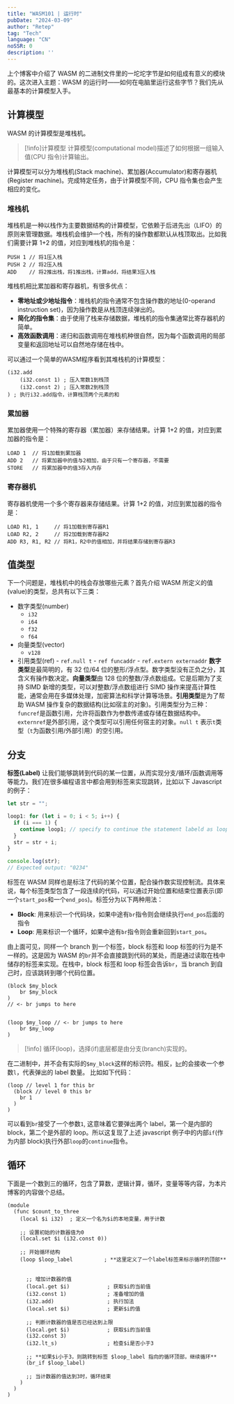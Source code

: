 ```yaml
---
title: "WASM101 | 运行时"
pubDate: "2024-03-09"
author: "Retep"
tag: "Tech"
language: "CN"
noSSR: 0
description: ''
---
```


上个博客中介绍了 WASM 的二进制文件里的一坨坨字节是如何组成有意义的模块的。这次进入主题：WASM 的运行时——如何在电脑里运行这些字节？我们先从最基本的计算模型入手。

## 计算模型

WASM 的计算模型是堆栈机。

> [!info]计算模型
> 计算模型(computational model)描述了如何根据一组输入值(CPU 指令)计算输出。

计算模型可以分为堆栈机(Stack machine)、累加器(Accumulator)和寄存器机(Register machine)。完成特定任务，由于计算模型不同，CPU 指令集也会产生相应的变化。

### 堆栈机
堆栈机是一种以栈作为主要数据结构的计算模型，它依赖于后进先出（LIFO）的原则来管理数据。堆栈机会维护一个栈，所有的操作数都默认从栈顶取出。比如我们需要计算 1+2 的值，对应到堆栈机的指令是：

```plaintext
PUSH 1 // 将1压入栈
PUSH 2 // 将2压入栈
ADD    // 将2推出栈，将1推出栈，计算add，将结果3压入栈
```

堆栈机相比累加器和寄存器机，有很多优点：

- **零地址或少地址指令**：堆栈机的指令通常不包含操作数的地址(0-operand instruction set)，因为操作数是从栈顶连续弹出的。
- **简化的指令集**：由于使用了栈来存储数据，堆栈机的指令集通常比寄存器机的简单。
- **高效函数调用**：递归和函数调用在堆栈机种很自然，因为每个函数调用的局部变量和返回地址可以自然地存储在栈中。


可以通过一个简单的WASM程序看到其堆栈机的计算模型：
```plaintext
(i32.add
	(i32.const 1) ; 压入常数1到栈顶
	(i32.const 2) ; 压入常数2到栈顶
) ; 执行i32.add指令，计算栈顶两个元素的和
```


<Swiper>
  <ImageWithCaption image="/images/2024-03-09-WASM-branch-cn/add_1.png" caption="压入常数1到栈顶" />
  <ImageWithCaption image="/images/2024-03-09-WASM-branch-cn/add_2.png" caption="压入常数2到栈顶" />
  <ImageWithCaption image="/images/2024-03-09-WASM-branch-cn/add_3.png" caption="执行i32.add指令，计算栈顶两个元素的和" />
</Swiper>



### 累加器

累加器使用一个特殊的寄存器（累加器）来存储结果。计算 1+2 的值，对应到累加器的指令是：

```plaintext
LOAD 1  // 将1加载到累加器
ADD 2   // 将累加器中的值与2相加，由于只有一个寄存器，不需要
STORE   // 将累加器中的值3存入内存
```

### 寄存器机

寄存器机使用一个多个寄存器来存储结果。计算 1+2 的值，对应到累加器的指令是：

```plaintext
LOAD R1, 1     // 将1加载到寄存器R1
LOAD R2, 2     // 将2加载到寄存器R2
ADD R3, R1, R2 // 将R1，R2中的值相加，并将结果存储到寄存器R3
```


## 值类型

下一个问题是，堆栈机中的栈会存放哪些元素？首先介绍 WASM 所定义的值(value)的类型，总共有以下三类：

- 数字类型(number)
  - `i32`
  - `i64`
  - `f32`
  - `f64`
- 向量类型(vector)
  - `v128`
- 引用类型(ref) - `ref.null t` - `ref funcaddr` - `ref.extern externaddr`
  **数字类型**是最简明的，有 32 位/64 位的整形/浮点型。数字类型没有正负之分，其含义有操作数决定。**向量类型**由 128 位的整数/浮点数组成。它是后期为了支持 SIMD 新增的类型，可以对整数/浮点数组进行 SIMD 操作来提高计算性能，通常会用在多媒体处理，加密算法和科学计算等场景。**引用类型**是为了帮助 WASM 操作复杂的数据结构(比如宿主的对象)。引用类型分为三种：`funcref`是函数引用，允许将函数作为参数传递或存储在数据结构中。`externref`是外部引用，这个类型可以引用任何宿主的对象。`null t` 表示`t`类型（`t`为函数引用/外部引用）的空引用。





## 分支

**标签(Label)** 让我们能够跳转到代码的某一位置，从而实现分支/循环/函数调用等等能力。我们在很多编程语言中都会用到标签来实现跳转，比如以下 Javascript 的例子：

```js
let str = "";

loop1: for (let i = 0; i < 5; i++) {
  if (i === 1) {
    continue loop1; // specify to continue the statement labeld as loop1
  }
  str = str + i;
}

console.log(str);
// Expected output: "0234"
```

标签在 WASM 同样也是标注了代码的某个位置，配合操作数实现控制流。具体来说，每个标签类型包含了一段连续的代码，可以通过开始位置和结束位置表示(即一个`start_pos`和一个`end_pos`)。标签分为以下两种用法：

- **Block**: 用来标识一个代码块，如果中途有`br`指令则会继续执行`end_pos`后面的指令
- **Loop**: 用来标识一个循环，如果中途有`br`指令则会重新回到`start_pos`。




由上面可见，同样一个 branch 到一个标签，block 标签和 loop 标签的行为是不一样的。这是因为 WASM 的`br`并不会直接跳到代码的某处，而是通过读取在栈中储存的标签来实现。在栈中，block 标签和 loop 标签会告诉`br`，当 branch 到自己时，应该跳转到哪个代码位置。

```plaintext
(block $my_block
	br $my_block
)
// <- br jumps to here


(loop $my_loop // <- br jumps to here
	br $my_loop
)

```

> [!info]
> 循环(loop)，选择(if)底层都是由分支(branch)实现的。

在二进制中，并不会有实际的`$my_block`这样的标识符。相反，[`br`](https://webassembly.github.io/spec/core/exec/instructions.html#xref-syntax-instructions-syntax-instr-control-mathsf-br-l)的会接收一个参数`l`，代表弹出的 label 数量。
比如如下代码：

```plaintext
(loop // level 1 for this br
  (block // level 0 this br
    br 1
  )
)
```

可以看到`br`接受了一个参数`1`, 这意味着它要弹出两个 label，第一个是内部的 block，第二个是外部的 loop。所以这复现了上述 javascript 例子中的内部`if`(作为内部 block)执行外部`loop`的`continue`指令。


<Swiper>
  <ImageWithCaption image="/images/2024-03-09-WASM-branch-cn/loop_1.png" caption="声明了一个类型为loop的块。向栈内压一个labe，包含了arity=0表明这个块没有返回值，range=(1,5)表明这个块的起始位置是1，终止位置是5，continuation=1表明当branch到这个label时，跳到位置为1的指令（实现loop）。"/>
  <ImageWithCaption image="/images/2024-03-09-WASM-branch-cn/loop_2.png" caption="声明了一个类型为block的块。向栈内压一个labe，包含了arity=0表明这个块没有返回值，range=(2,4)表明这个块的起始位置是2，终止位置是4，continuation=5表明当branch到这个label时，跳到位置为5的指令（实现block）。"/>  
  <ImageWithCaption image="/images/2024-03-09-WASM-branch-cn/loop_3.png" caption="branch指令，由于参数是1，表明我们需要弹出一个label，然后branch到下一个label的continuation位置。由于栈中弹出的第一个label的arity是0，所以无需任何处理。如果arity=n!=0，则表明此时在该label上仍有n个值。需要把这n个值一并弹出。" />  
  <ImageWithCaption image="/images/2024-03-09-WASM-branch-cn/loop_4.png" caption="弹出一个label后下一个label的continuation标明了跳转代码的位置。"/> 
</Swiper>


## 循环

下面是一个数到三的循环，包含了算数，逻辑计算，循环，变量等等内容，为本片博客的内容做个总结。

```plaintext
(module
  (func $count_to_three
    (local $i i32)  ; 定义一个名为$i的本地变量，用于计数

    ;; 设置初始的计数器值为0
    (local.set $i (i32.const 0))

    ;; 开始循环结构
    (loop $loop_label          ; **这里定义了一个label标签来标示循环的顶部**


      ;; 增加计数器的值
      (local.get $i)            ; 获取$i的当前值
      (i32.const 1)             ; 准备增加的值
      (i32.add)                 ; 执行加法
      (local.set $i)            ; 更新$i的值

      ;; 判断计数器的值是否已经达到上限
      (local.get $i)            ; 获取$i的当前值
      (i32.const 3)
      (i32.lt_s)                ; 检查$i是否小于3

      ;; **如果$i小于3，则跳转到标签 $loop_label 指向的循环顶部，继续循环**
      (br_if $loop_label)

      ;; 当计数器的值达到3时，循环结束
    )
  )
)
```
<swiper-container>
  <image-with-caption src="/images/2024-03-09-WASM-branch-cn/count3_1.png" caption="声明了一个类型为loop的块。向栈内压一个labe，包含了arity=0表明这个块没有返回值，range=(1,10)表明这个块的起始位置是1，终止位置是10，continuation=1表明当branch到这个label时，跳到位置为1的指令（实现loop）" width="100%"></image-with-caption>  
  <image-with-caption src="/images/2024-03-09-WASM-branch-cn/count3_2.png" caption="从local variable向量中读取$i" width="100%"></image-with-caption>  
  <image-with-caption src="/images/2024-03-09-WASM-branch-cn/count3_3.png" caption="压入1" width="100%"></image-with-caption>  
  <image-with-caption src="/images/2024-03-09-WASM-branch-cn/count3_4.png" caption="执行$i+1，压入栈" width="100%"></image-with-caption>
  <image-with-caption src="/images/2024-03-09-WASM-branch-cn/count3_5.png" caption="$i=$i+1" width="100%"></image-with-caption>  
  <image-with-caption src="/images/2024-03-09-WASM-branch-cn/count3_6.png" caption="从local variable向量中读取$i" width="100%"></image-with-caption>
  <image-with-caption src="/images/2024-03-09-WASM-branch-cn/count3_7.png" caption="压入3" width="100%"></image-with-caption>  
  <image-with-caption src="/images/2024-03-09-WASM-branch-cn/count3_8.png" caption="弹出栈顶两个元素，进行大小比较。注意，先弹出的是第二个operand，后弹出的是第一个operand，所以这里是1?<3" width="100%"></image-with-caption>
  <image-with-caption src="/images/2024-03-09-WASM-branch-cn/count3_9.png" caption="比较结果是true，所以执行branch" width="100%"></image-with-caption>  
  <image-with-caption src="/images/2024-03-09-WASM-branch-cn/count3_10.png" caption="跳转到label指定位置，重新开始循环" width="100%"></image-with-caption>
  <image-with-caption src="/images/2024-03-09-WASM-branch-cn/wait.jpg" caption="a few moments later" width="100%"></image-with-caption>  
  <image-with-caption src="/images/2024-03-09-WASM-branch-cn/count3_11.png" caption="经过三轮循环，此时$i=3，比较结果是false" width="100%"></image-with-caption>
  <image-with-caption src="/images/2024-03-09-WASM-branch-cn/count3_12.png" caption="branch不执行" width="100%"></image-with-caption>  
  <image-with-caption src="/images/2024-03-09-WASM-branch-cn/count3_13.png" caption="推出循环" width="100%"></image-with-caption>                 
</swiper-container>